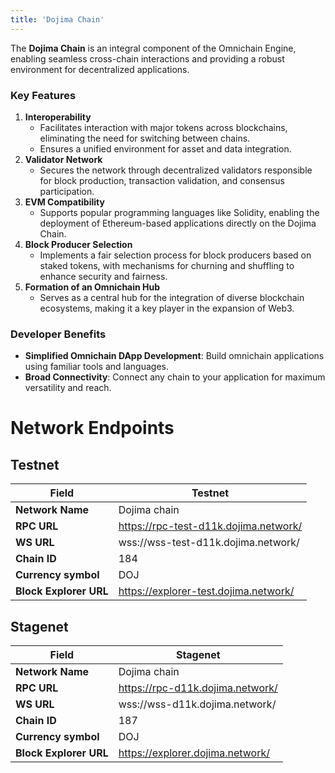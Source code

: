 ```yaml
---
title: 'Dojima Chain'
---
```


The **Dojima Chain** is an integral component of the Omnichain Engine, enabling seamless cross-chain interactions and providing a robust environment for decentralized applications.

### **Key Features**

1. **Interoperability**
    - Facilitates interaction with major tokens across blockchains, eliminating the need for switching between chains.
    - Ensures a unified environment for asset and data integration.
2. **Validator Network**
    - Secures the network through decentralized validators responsible for block production, transaction validation, and consensus participation.
3. **EVM Compatibility**
    - Supports popular programming languages like Solidity, enabling the deployment of Ethereum-based applications directly on the Dojima Chain.
4. **Block Producer Selection**
    - Implements a fair selection process for block producers based on staked tokens, with mechanisms for churning and shuffling to enhance security and fairness.
5. **Formation of an Omnichain Hub**
    - Serves as a central hub for the integration of diverse blockchain ecosystems, making it a key player in the expansion of Web3.

### **Developer Benefits**

- **Simplified Omnichain DApp Development**: Build omnichain applications using familiar tools and languages.
- **Broad Connectivity**: Connect any chain to your application for maximum versatility and reach.

# Network Endpoints


## Testnet

| **Field**                         	 | **Testnet**               	                |
|-------------------------------------|--------------------------------------------|
| **Network Name**                  	 | Dojima chain    	                          |
| **RPC URL**                    | https://rpc-test-d11k.dojima.network/ |
| **WS URL**                   	 | wss://wss-test-d11k.dojima.network/ |
| **Chain ID**                      	 | 184                     	                |
| **Currency symbol**    	            | DOJ                       	                |
| **Block Explorer URL** 	            | https://explorer-test.dojima.network/       |


## Stagenet


| **Field**                         	 | **Stagenet**               	                |
|-------------------------------------|--------------------------------------------|
| **Network Name**                  	 | Dojima chain    	                          |
| **RPC URL**                    | https://rpc-d11k.dojima.network/ |
| **WS URL**                   	 | wss://wss-d11k.dojima.network/ |
| **Chain ID**                      	 | 187                     	                |
| **Currency symbol**    	            | DOJ                       	                |
| **Block Explorer URL** 	            | https://explorer.dojima.network/       |